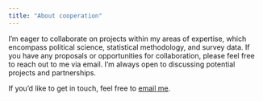 ```yaml
---
title: "About cooperation"
---
```


I'm eager to collaborate on projects within my areas of expertise, which encompass political science, statistical methodology, and survey data. If you have any proposals or opportunities for collaboration, please feel free to reach out to me via email. I'm always open to discussing potential projects and partnerships.

If you'd like to get in touch, feel free to [email me](mailto:ifominykh7\@gmail.com).